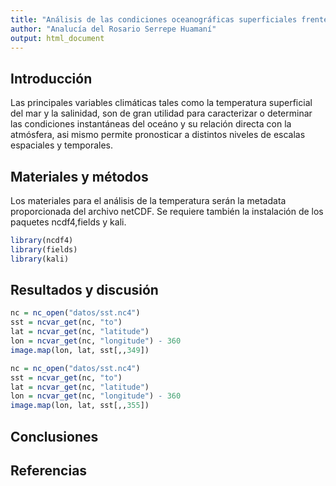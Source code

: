 ```yaml
---
title: "Análisis de las condiciones oceanográficas superficiales frente a Perú durante el año 1988"
author: "Analucía del Rosario Serrepe Huamaní"
output: html_document
---
```


## Introducción
Las principales variables climáticas tales como la temperatura superficial del mar y la salinidad, son de gran utilidad para caracterizar o determinar las condiciones instantáneas del oceáno y su relación directa con la atmósfera, asi mismo permite pronosticar a distintos niveles de escalas espaciales y temporales.




## Materiales y métodos
Los materiales para el análisis de la temperatura serán la metadata proporcionada del archivo netCDF. Se requiere también la instalación de los paquetes ncdf4,fields y kali.

```r
library(ncdf4)
library(fields)
library(kali)
```



## Resultados y discusión

```r
nc = nc_open("datos/sst.nc4")
sst = ncvar_get(nc, "to")
lat = ncvar_get(nc, "latitude")
lon = ncvar_get(nc, "longitude") - 360
image.map(lon, lat, sst[,,349])
```
```r
nc = nc_open("datos/sst.nc4")
sst = ncvar_get(nc, "to")
lat = ncvar_get(nc, "latitude")
lon = ncvar_get(nc, "longitude") - 360
image.map(lon, lat, sst[,,355])
```




## Conclusiones

## Referencias

